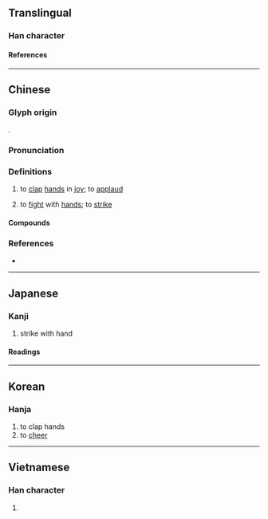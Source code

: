{{also|拚}}
{{character info}}
==Translingual==

===Han character===
{{Han char|rn=64|rad=手|as=04|sn=7|four=50030|canj=QYY|ids=⿰扌卞}}

====References====
{{Han ref|kx=0420.070|dkj=11860|dj=0767.080|hdz=31843.020|uh=6283}}

----

==Chinese==
{{zh-forms|alt=拚}}

===Glyph origin===
{{Han etym}}
{{Han compound|手|alt1=扌|卞|ls=psc|c1=s|c2=p}}.

===Pronunciation===
{{zh-pron
|m=biàn
|c=bin6
|mc=y
|oc=y
|cat=v
}}

===Definitions===
{{zh-hanzi}}

# {{lb|zh|literary}} to [[clap]] [[hand]]s in [[joy]]; to [[applaud]]
# {{lb|zh|literary}} to [[fight]] with [[hand]]s; to [[strike]]

====Compounds====
{{zh-der|喜躍抃舞|抃悅|抃踴|抃掌|歡抃|抃手|抃風舞潤|抃舞|抃笑|欣抃|雷抃|鼇抃}}

===References===
* {{R:twedu|B01253}}

----

==Japanese==

===Kanji===
{{ja-kanji|grade=|rs=手04}}

# strike with hand

====Readings====
{{ja-readings
|on=べん
|kun=うつ
}}

----

==Korean==

===Hanja===
{{ko-hanja|변}}

# to clap hands
# to [[cheer]]

----

==Vietnamese==

===Han character===
{{vi-readings|rs=手04|reading=bện}}

# {{rfdef|vi|sort=手04}}